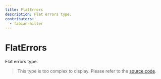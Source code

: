 ```yaml
---
title: FlatErrors
description: Flat errors type.
contributors:
  - fabian-hiller
---
```


# FlatErrors

Flat errors type.

> This type is too complex to display. Please refer to the [source code](https://github.com/fabian-hiller/valibot/blob/main/library/src/methods/flatten/flatten.ts).
